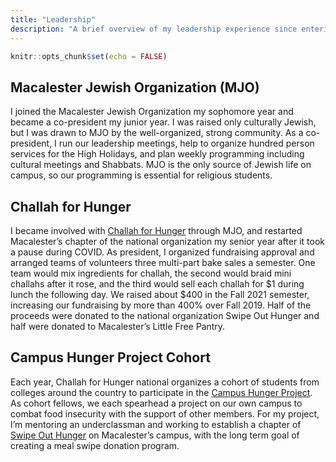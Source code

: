 ```yaml
---
title: "Leadership"
description: "A brief overview of my leadership experience since entering college."
---
```


```r
knitr::opts_chunk$set(echo = FALSE)
```


## Macalester Jewish Organization (MJO)

I joined the Macalester Jewish Organization my sophomore year and became a co-president my junior year. I was raised only culturally Jewish, but I was drawn to MJO by the well-organized, strong community. As a co-president, I run our leadership meetings, help to organize hundred person services for the High Holidays, and plan weekly programming including cultural meetings and Shabbats. MJO is the only source of Jewish life on campus, so our programming is essential for religious students.


## Challah for Hunger

I became involved with [Challah for Hunger](https://challahforhunger.org/) through MJO, and restarted Macalester's chapter of the national organization my senior year after it took a pause during COVID. As president, I organized fundraising approval and arranged teams of volunteers three multi-part bake sales a semester. One team would mix ingredients for challah, the second would braid mini challahs after it rose, and the third would sell each challah for \$1 during lunch the following day. We raised about \$400 in the Fall 2021 semester, increasing our fundraising by more than 400% over Fall 2019. Half of the proceeds were donated to the national organization Swipe Out Hunger and half were donated to Macalester's Little Free Pantry.

## Campus Hunger Project Cohort

Each year, Challah for Hunger national organizes a cohort of students from colleges around the country to participate in the [Campus Hunger Project](https://challahforhunger.org/campushungerproject/). As cohort fellows, we each spearhead a project on our own campus to combat food insecurity with the support of other members. For my project, I'm mentoring an underclassman and working to establish a chapter of [Swipe Out Hunger](https://www.swipehunger.org/) on Macalester's campus, with the long term goal of creating a meal swipe donation program.